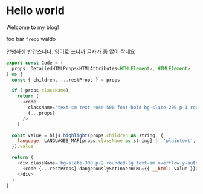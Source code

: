 # Hello world

Welcome to my blog!

foo bar `fredo` waldo

안녕하셍 반갑스니다. 영어로 쓰니까 글자가 좀 많이 작네요

```js
export const Code = (
  props: DetailedHTMLProps<HTMLAttributes<HTMLElement>, HTMLElement>
) => {
  const { children, ...restProps } = props

  if (!props.className)
    return (
      <code
        className='text-sm text-rose-500 font-bold bg-slate-200 p-1 rounded-md'
        {...props}
      />
    )

  const value = hljs.highlight(props.children as string, {
    language: LANGUAGES_MAP[props.className as string] || 'plaintext',
  }).value

  return (
    <div className='bg-slate-300 p-2 rounded-lg text-sm overflow-y-auto'>
      <code {...restProps} dangerouslySetInnerHTML={{ __html: value }}></code>
    </div>
  )
}
```
